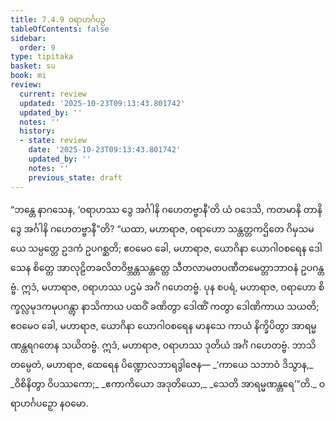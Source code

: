 ```yaml
---
title: 7.4.9 ဝရာဟင်္ဂပဉှ
tableOfContents: false
sidebar:
  order: 9
type: tipitaka
basket: su
book: mi
review:
  current: review
  updated: '2025-10-23T09:13:43.801742'
  updated_by: ''
  notes: ''
  history:
  - state: review
    date: '2025-10-23T09:13:43.801742'
    updated_by: ''
    notes: ''
    previous_state: draft
---
```



<ReviewStatus review={frontmatter.review} showDetails={true} />

<HypothesisAnnotation frontmatter={frontmatter} />

<DynamicBreadcrumb />

<Division number="263" book="mi" e="ch" v="28">

<Paragraph number="1873" book="mi">
“ဘန္တေ နာဂသေန, ‘ဝရာဟဿ ဒွေ အင်္ဂါနိ ဂဟေတဗ္ဗာနီ’တိ ယံ ဝဒေသိ, ကတမာနိ တာနိ ဒွေ အင်္ဂါနိ ဂဟေတဗ္ဗာနီ”တိ? “ယထာ, မဟာရာဇ, ဝရာဟော သန္တတ္တကဌိတေ ဂိမှသမယေ သမ္ပတ္တေ ဥဒကံ ဥပဂစ္ဆတိ; ဧဝမေဝ ခေါ, မဟာရာဇ, ယောဂိနာ ယောဂါဝစရေန ဒေါသေန စိတ္တေ အာလုဠိတခလိတဝိဗ္ဘန္တသန္တတ္တေ သီတလာမတပဏီတမေတ္တာဘာဝနံ ဥပဂန္တဗ္ဗံ. ဣဒံ, မဟာရာဇ, ဝရာဟဿ ပဌမံ အင်္ဂံ ဂဟေတဗ္ဗံ.
</Paragraph>

<Paragraph number="1874" book="mi">
ပုန စပရံ, မဟာရာဇ, ဝရာဟော စိက္ခလ္လမုဒကမုပဂန္တွာ နာသိကာယ ပထဝိံ ခဏိတွာ ဒေါဏိံ ကတွာ ဒေါဏိကာယ သယတိ; ဧဝမေဝ ခေါ, မဟာရာဇ, ယောဂိနာ ယောဂါဝစရေန မာနသေ ကာယံ နိက္ခိပိတွာ အာရမ္မဏန္တရဂတေန သယိတဗ္ဗံ. ဣဒံ, မဟာရာဇ, ဝရာဟဿ ဒုတိယံ အင်္ဂံ ဂဟေတဗ္ဗံ. ဘာသိတမ္ပေတံ, မဟာရာဇ, ထေရေန ပိဏ္ဍောလဘာရဒွါဇေန—
</Paragraph>

<Paragraph number="1875" type="verses" book="mi">
_‘ကာယေ သဘာဝံ ဒိသွာန,_  
_ဝိစိနိတွာ ဝိပဿကော;_  
_ဧကာကိယော အဒုတိယော,_  
_သေတိ အာရမ္မဏန္တရေ’”တိ._  


</Paragraph>
</Division>

<Paragraph number="1876" type="center" book="mi">
ဝရာဟင်္ဂပဉှော နဝမော.
</Paragraph>